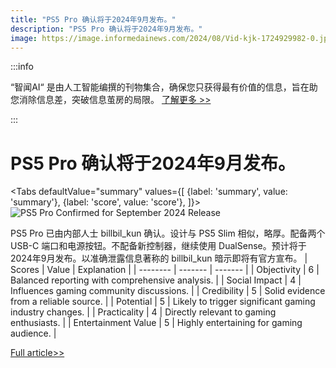 ```yaml
---
title: "PS5 Pro 确认将于2024年9月发布。"
description: "PS5 Pro 确认将于2024年9月发布。"
image: https://image.informedainews.com/2024/08/Vid-kjk-1724929982-0.jpg
---
```



:::info

“智闻AI“ 是由人工智能编撰的刊物集合，确保您只获得最有价值的信息，旨在助您消除信息差，突破信息茧房的局限。  [了解更多 >>](/)

:::

# PS5 Pro 确认将于2024年9月发布。


<Tabs
	defaultValue="summary"
	values={[
	{label: 'summary', value: 'summary'},
	{label: 'score', value: 'score'},
]}>
<TabItem value="summary">
<img
  src="https://image.informedainews.com/2024/08/Vid-kjk-1724929982-0.jpg"
  alt="PS5 Pro Confirmed for September 2024 Release"
/>



PS5 Pro 已由内部人士 billbil_kun 确认。设计与 PS5 Slim 相似，略厚。配备两个 USB-C 端口和电源按钮。不配备新控制器，继续使用 DualSense。预计将于2024年9月发布。以准确泄露信息著称的 billbil_kun 暗示即将有官方宣布。
</TabItem>
<TabItem value="score">
	| Scores     | Value   | Explanation |
	| -------- | ------- | ------- |
	| Objectivity  | 6    | Balanced reporting with comprehensive analysis.    |
	| Social Impact | 4     | Influences gaming community discussions.    |
	| Credibility    | 5    | Solid evidence from a reliable source.    |
	| Potential    | 5    | Likely to trigger significant gaming industry changes.    |
	| Practicality    | 4    | Directly relevant to gaming enthusiasts.    |
	| Entertainment Value    | 5    | Highly entertaining for gaming audience.    |
</TabItem>
</Tabs>

[Full article>>](https://www.gcores.com/articles/187426)
